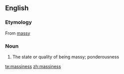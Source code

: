 ==English==

===Etymology===
From [[massy]]
===Noun===
{{en-noun|es}}

#The state or quality of being massy; ponderousness

[[te:massiness]]
[[zh:massiness]]